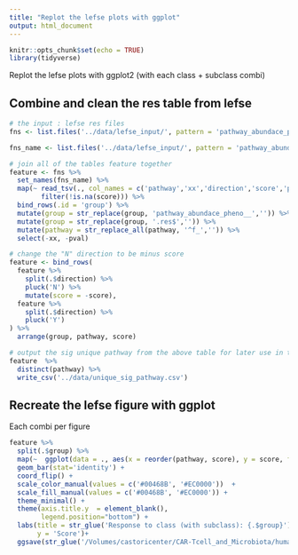 ```yaml
---
title: "Replot the lefse plots with ggplot"
output: html_document
---
```


```r
knitr::opts_chunk$set(echo = TRUE)
library(tidyverse)
```

Replot the lefse plots with ggplot2 (with each class + subclass combi)

## Combine and clean the res table from lefse

```r
# the input : lefse res files
fns <- list.files('../data/lefse_input/', pattern = 'pathway_abundace_pheno__[CR|Toxicity].+res$', full.names = T)

fns_name <- list.files('../data/lefse_input/', pattern = 'pathway_abundace_pheno__[CR|Toxicity].+res$')

# join all of the tables feature together
feature <- fns %>% 
  set_names(fns_name) %>% 
  map(~ read_tsv(., col_names = c('pathway','xx','direction','score','pval')) %>% 
        filter(!is.na(score))) %>% 
  bind_rows(.id = 'group') %>% 
  mutate(group = str_replace(group, 'pathway_abundace_pheno__','')) %>% 
  mutate(group = str_replace(group, '.res$','')) %>% 
  mutate(pathway = str_replace_all(pathway, '^f_','')) %>% 
  select(-xx, -pval)

# change the "N" direction to be minus score
feature <- bind_rows(
  feature %>% 
    split(.$direction) %>% 
    pluck('N') %>% 
    mutate(score = -score),
  feature %>% 
    split(.$direction) %>% 
    pluck('Y') 
) %>% 
  arrange(group, pathway, score)
```

```r
# output the sig unique pathway from the above table for later use in the bar plot
feature  %>% 
  distinct(pathway) %>% 
  write_csv('../data/unique_sig_pathway.csv')
```


## Recreate the lefse figure with ggplot

Each combi per figure

```r
feature %>% 
  split(.$group) %>% 
  map(~  ggplot(data = ., aes(x = reorder(pathway, score), y = score, fill = direction)) +
  geom_bar(stat='identity') +
  coord_flip() +
  scale_color_manual(values = c('#00468B', '#EC0000'))  +
  scale_fill_manual(values = c('#00468B', '#EC0000')) +
  theme_minimal() +
  theme(axis.title.y  = element_blank(), 
        legend.position="bottom") +
  labs(title = str_glue('Response to class (with subclass): {.$group}') ,
       y = 'Score')+ 
  ggsave(str_glue('/Volumes/castoricenter/CAR-Tcell_and_Microbiota/humann2_shotgun/figs/lefse_results_ggplot_recreate/Response to class (with subclass): {.$group}.pdf'), device = 'pdf', width = 15, height = 6, dpi = 300))
 
```



